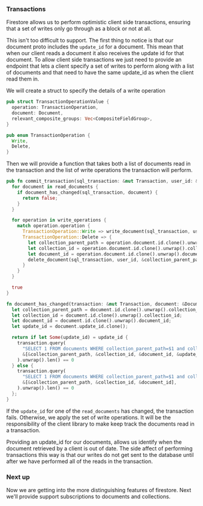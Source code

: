 ### Transactions

Firestore allows us to perform optimistic client side transactions, ensuring
that a set of writes only go through as a block or not at all.

This isn't too difficult to support. The first thing to notice is that our
document proto includes the `update_id` for a document. This mean that when our
client reads a document it also receives the update id for that document. To
allow client side transactions we just need to provide an endpoint that lets a
client specify a set of writes to perform along with a list of documents and
that need to have the same update_id as when the client read them in.

We will create a struct to specify the details of a write operation

```rust
pub struct TransactionOperationValue {
  operation: TransactionOperation,
  document: Document,
  relevant_composite_groups: Vec<CompositeFieldGroup>,
}

pub enum TransactionOperation {
  Write,
  Delete,
}
```

Then we will provide a function that takes both a list of documents read in the
transaction and the list of write operations the transaction will perform.

```rust
pub fn commit_transaction(sql_transaction: &mut Transaction, user_id: &UserId, read_documents: &[Document], write_operations: &[TransactionOperationValue]) -> bool {
  for document in read_documents {
    if document_has_changed(sql_transaction, document) {
      return false;
    }
  }

  for operation in write_operations {
    match operation.operation {
      TransactionOperation::Write => write_document(sql_transaction, user_id, operation.document.clone(), &operation.relevant_composite_groups),
      TransactionOperation::Delete => {
        let collection_parent_path = operation.document.id.clone().unwrap().collection_parent_path;
        let collection_id = operation.document.id.clone().unwrap().collection_id;
        let document_id = operation.document.id.clone().unwrap().document_id;
        delete_document(sql_transaction, user_id, &collection_parent_path, &collection_id, &document_id, &operation.relevant_composite_groups)
      }
    }
  }

  true
}

fn document_has_changed(transaction: &mut Transaction, document: &Document) -> bool {
  let collection_parent_path = document.id.clone().unwrap().collection_parent_path;
  let collection_id = document.id.clone().unwrap().collection_id;
  let document_id = document.id.clone().unwrap().document_id;
  let update_id = document.update_id.clone();

  return if let Some(update_id) = update_id {
    transaction.query(
      "SELECT 1 FROM documents WHERE collection_parent_path=$1 and collection_id=$2 and document_id=$3 and update_id=$4",
      &[&collection_parent_path, &collection_id, &document_id, &update_id],
    ).unwrap().len() == 0
  } else {
    transaction.query(
      "SELECT 1 FROM documents WHERE collection_parent_path=$1 and collection_id=$2 and document_id=$3",
      &[&collection_parent_path, &collection_id, &document_id],
    ).unwrap().len() == 0
  };
}
```

If the `update_id` for one of the `read_documents` has changed, the transaction
fails. Otherwise, we apply the set of write operations. It will be the
responsibility of the client library to make keep track the documents read in a
transaction.

Providing an update_id for our documents, allows us identify when the document
retrieved by a client is out of date. The side affect of performing transactions
this way is that our writes do not get sent to the database until after we have
performed all of the reads in the transaction.

### Next up

Now we are getting into the more distinguishing features of firestore. Next
we'll provide support subscriptions to documents and collections.

